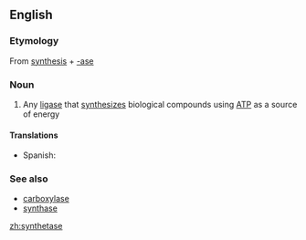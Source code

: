 ==English==

===Etymology===
From [[synthesis]] + [[-ase]]

===Noun===
{{en-noun}}

# {{context|enzyme}} Any [[ligase]] that [[synthesize]]s biological compounds using [[ATP]] as a source of energy

====Translations====
{{trans-top|ligase that synthesizes biological compounds}}
*Spanish: {{t-|es|sintetasa|f}}
{{trans-mid}}
{{trans-bottom}}

===See also===
*[[carboxylase]]
*[[synthase]]

[[zh:synthetase]]